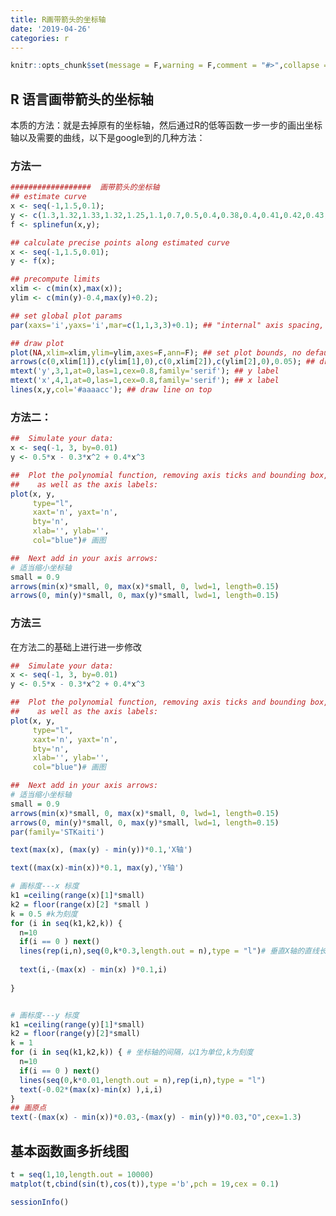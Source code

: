 ```yaml
---
title: R画带箭头的坐标轴
date: '2019-04-26'
categories: r
---
```



```r
knitr::opts_chunk$set(message = F,warning = F,comment = "#>",collapse = TRUE)
```

## R 语言画带箭头的坐标轴

本质的方法：就是去掉原有的坐标轴，然后通过R的低等函数一步一步的画出坐标轴以及需要的曲线，以下是google到的几种方法：

### 方法一

```r
##################  画带箭头的坐标轴
## estimate curve
x <- seq(-1,1.5,0.1);
y <- c(1.3,1.32,1.33,1.32,1.25,1.1,0.7,0.5,0.4,0.38,0.4,0.41,0.42,0.43,0.44,0.4,0.3,0.1,0,-0.05,-0.1,-0.15,-0.2,-0.24,-0.28,-0.3);
f <- splinefun(x,y);

## calculate precise points along estimated curve
x <- seq(-1,1.5,0.01);
y <- f(x);

## precompute limits
xlim <- c(min(x),max(x));
ylim <- c(min(y)-0.4,max(y)+0.2);

## set global plot params
par(xaxs='i',yaxs='i',mar=c(1,1,3,3)+0.1); ## "internal" axis spacing, meaning no extended range, and slightly adjust margins

## draw plot
plot(NA,xlim=xlim,ylim=ylim,axes=F,ann=F); ## set plot bounds, no default ornaments
arrows(c(0,xlim[1]),c(ylim[1],0),c(0,xlim[2]),c(ylim[2],0),0.05); ## draw custom axes
mtext('y',3,1,at=0,las=1,cex=0.8,family='serif'); ## y label
mtext('x',4,1,at=0,las=1,cex=0.8,family='serif'); ## x label
lines(x,y,col='#aaaacc'); ## draw line on top
```

### 方法二：

```r
##  Simulate your data:
x <- seq(-1, 3, by=0.01)
y <- 0.5*x - 0.3*x^2 + 0.4*x^3

##  Plot the polynomial function, removing axis ticks and bounding box,
##    as well as the axis labels:
plot(x, y, 
     type="l", 
     xaxt='n', yaxt='n', 
     bty='n', 
     xlab='', ylab='', 
     col="blue")# 画图

##  Next add in your axis arrows:
# 适当缩小坐标轴 
small = 0.9
arrows(min(x)*small, 0, max(x)*small, 0, lwd=1, length=0.15)
arrows(0, min(y)*small, 0, max(y)*small, lwd=1, length=0.15)
```

### 方法三

在方法二的基础上进行进一步修改

```r
##  Simulate your data:
x <- seq(-1, 3, by=0.01)
y <- 0.5*x - 0.3*x^2 + 0.4*x^3

##  Plot the polynomial function, removing axis ticks and bounding box,
##    as well as the axis labels:
plot(x, y, 
     type="l", 
     xaxt='n', yaxt='n', 
     bty='n', 
     xlab='', ylab='', 
     col="blue")# 画图

##  Next add in your axis arrows:
# 适当缩小坐标轴 
small = 0.9
arrows(min(x)*small, 0, max(x)*small, 0, lwd=1, length=0.15)
arrows(0, min(y)*small, 0, max(y)*small, lwd=1, length=0.15)
par(family='STKaiti')

text(max(x), (max(y) - min(y))*0.1,'X轴')

text((max(x)-min(x))*0.1, max(y),'Y轴')

# 画标度---x 标度
k1 =ceiling(range(x)[1]*small)
k2 = floor(range(x)[2] *small )
k = 0.5 #k为刻度
for (i in seq(k1,k2,k)) {
  n=10
  if(i == 0 ) next()
  lines(rep(i,n),seq(0,k*0.3,length.out = n),type = "l")# 垂直X轴的直线长度
  
  text(i,-(max(x) - min(x) )*0.1,i)
  
}


# 画标度---y 标度
k1 =ceiling(range(y)[1]*small) 
k2 = floor(range(y)[2]*small)
k = 1
for (i in seq(k1,k2,k)) { # 坐标轴的间隔，以1为单位,k为刻度
  n=10
  if(i == 0 ) next()
  lines(seq(0,k*0.01,length.out = n),rep(i,n),type = "l")
  text(-0.02*(max(x)-min(x) ),i,i)
}
## 画原点
text(-(max(x) - min(x))*0.03,-(max(y) - min(y))*0.03,"O",cex=1.3)


```

## 基本函数画多折线图

```r
t = seq(1,10,length.out = 10000)
matplot(t,cbind(sin(t),cos(t)),type ='b',pch = 19,cex = 0.1)
```


```r
sessionInfo()
```
